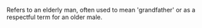 Refers to an elderly man, often used to mean 'grandfather' or as a respectful term for an older
male.
